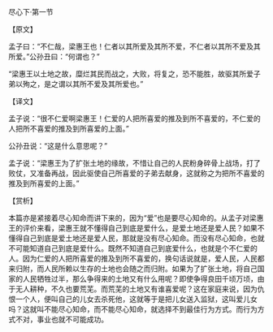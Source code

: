 

尽心下·第一节

【原文】

孟子曰：“不仁哉，梁惠王也！仁者以其所爱及其所不爱，不仁者以其所不爱及其所爱。”公孙丑曰：“何谓也？”

“梁惠王以土地之故，糜烂其民而战之，大败，将复之，恐不能胜，故驱其所爱子弟以殉之，是之谓以其所不爱及其所爱也。”

【译文】

孟子说：“很不仁爱啊梁惠王！仁爱的人把所喜爱的推及到所不喜爱的，不仁爱的人把所不喜爱的推及到所喜爱的上面。”

公孙丑说：“这是什么意思呢？”

孟子说：“梁惠王为了扩张土地的缘故，不惜让自己的人民粉身碎骨上战场，打了败仗，又准备再战，因此驱使自己所喜爱的子弟去献身，这就称之为把所不喜爱的推及到所喜爱的上面。”

【赏析】

本篇亦是紧接着尽心知命而讲下来的，因为“爱”也是要尽心知命的。从孟子对梁惠王的评价来看，梁惠王就不懂得自己到底是爱什么，是爱土地还是爱人民？如果不懂得自己到底是爱土地还是爱人民，那就是没有尽心知命。而没有尽心知命，也就不可能知道自己到底是爱什么。既然不知道自己到底爱什么，也就是个不仁爱的人。因为仁爱的人把所喜爱的推及到所不喜爱的，换句话说就是，爱人民，人民都来归附，而人民所赖以生存的土地也会随之而归附。如果为了扩张土地，将自己国家的人民牺牲过半，那么争得来的土地又有什么用呢？即使争得良田千顷万顷，由于无人耕种，不久也要荒芜。而荒芜的土地又有谁喜爱呢？这在家庭来说，因为仇恨一个人，便叫自己的儿女去杀死他，这就等于是把儿女送入监狱，这叫爱儿女吗？这就叫不能尽心知命，而不能尽心知命，就选择不到最佳行为方式。而行为方式不对，事业也就不可能成功。

